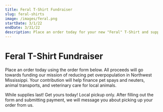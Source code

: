 ```yaml
---
title: Feral T-Shirt Fundraiser
slug: feral-shirts
image: /images/feral.png
startDate: 3/1/22
endDate: 3/31/22
description: Place an order today for your new "Feral" T-Shirt and support Pals of Paws Society!
---
```


# Feral T-Shirt Fundraiser

Place an order today using the order form below. All proceeds will go towards funding our mission of reducing pet overpopulation in Northwest Mississippi. Your contribution will help finance pet spays and neuters, animal transports, and veterinary care for local animals.

While supplies last! Get yours today! Local pickup only. After filling out the form and submitting payment, we will message you about picking up your order from us.

<FeralShirtForm />
